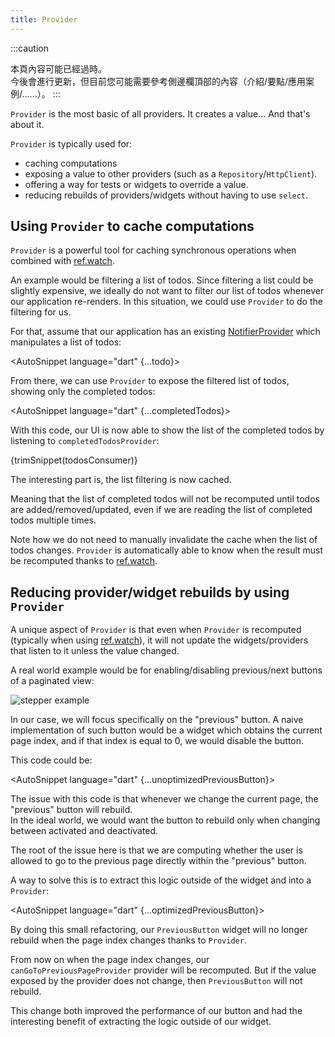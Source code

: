 ---
title: Provider
---


:::caution
<!---
The content of this page may be outdated.  
It will be updated in the future, but for now you may want to refer to the content
in the top of the sidebar instead (introduction/essentials/case-studies/...)
-->
本頁內容可能已經過時。  
今後會進行更新，但目前您可能需要參考側邊欄頂部的內容（介紹/要點/應用案例/......）。
:::

`Provider` is the most basic of all providers. It creates a value... And that's about it.

`Provider` is typically used for:

- caching computations
- exposing a value to other providers (such as a `Repository`/`HttpClient`).
- offering a way for tests or widgets to override a value.
- reducing rebuilds of providers/widgets without having to use `select`.

## Using `Provider` to cache computations

`Provider` is a powerful tool for caching synchronous operations when combined
with [ref.watch].

An example would be filtering a list of todos.
Since filtering a list could be slightly expensive, we ideally do not want to
filter our list of todos whenever our application re-renders.
In this situation, we could use `Provider` to do the filtering for us.

For that, assume that our application has an existing [NotifierProvider]
which manipulates a list of todos:

<AutoSnippet language="dart" {...todo}></AutoSnippet>

From there, we can use `Provider` to expose the filtered list of todos, showing
only the completed todos:

<AutoSnippet language="dart" {...completedTodos}></AutoSnippet>

With this code, our UI is now able to show the list of the completed todos
by listening to `completedTodosProvider`:

<CodeBlock>{trimSnippet(todosConsumer)}</CodeBlock>

The interesting part is, the list filtering is now cached.

Meaning that the list of completed todos will not be recomputed until
todos are added/removed/updated, even if we are reading the list of completed
todos multiple times.

Note how we do not need to manually invalidate the cache when the list of todos
changes. `Provider` is automatically able to know when the result must be recomputed
thanks to [ref.watch].

## Reducing provider/widget rebuilds by using `Provider`

A unique aspect of `Provider` is that even when `Provider` is recomputed
(typically when using [ref.watch]), it will not update the widgets/providers
that listen to it unless the value changed.

A real world example would be for enabling/disabling previous/next buttons
of a paginated view:

![stepper example](https://user-images.githubusercontent.com/134939/47580830-31263a00-d950-11e8-9b61-0eaddab2709e.png)

In our case, we will focus specifically on the "previous" button.
A naive implementation of such button would be a widget which obtains the
current page index, and if that index is equal to 0, we would disable the button.

This code could be:

<AutoSnippet language="dart" {...unoptimizedPreviousButton}></AutoSnippet>

The issue with this code is that whenever we change the current page, the "previous"
button will rebuild.  
In the ideal world, we would want the button to rebuild only when changing between
activated and deactivated.

The root of the issue here is that we are computing whether the user is
allowed to go to the previous page directly within the "previous" button.

A way to solve this is to extract this logic outside of the widget and into a `Provider`:

<AutoSnippet language="dart" {...optimizedPreviousButton}></AutoSnippet>

By doing this small refactoring, our `PreviousButton` widget will no longer
rebuild when the page index changes thanks to `Provider`.

From now on when the page index changes, our `canGoToPreviousPageProvider` provider
will be recomputed. But if the value exposed by the provider does not change,
then `PreviousButton` will not rebuild.

This change both improved the performance of our button and had the interesting
benefit of extracting the logic outside of our widget.

[ref.watch]: ../concepts/reading#using-refwatch-to-observe-a-provider
[notifierprovider]: ./notifier_provider
